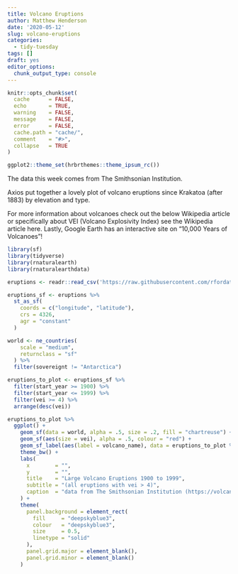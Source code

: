 ```yaml
---
title: Volcano Eruptions
author: Matthew Henderson
date: '2020-05-12'
slug: volcano-eruptions
categories:
  - tidy-tuesday
tags: []
draft: yes
editor_options: 
  chunk_output_type: console
---
```


```r
knitr::opts_chunk$set(
  cache      = FALSE,
  echo       = TRUE,
  warning    = FALSE,
  message    = FALSE,
  error      = FALSE,
  cache.path = "cache/",
  comment    = "#>",
  collapse   = TRUE
)

ggplot2::theme_set(hrbrthemes::theme_ipsum_rc())
```

The data this week comes from The Smithsonian Institution.

Axios put together a lovely plot of volcano eruptions since Krakatoa (after 1883) by elevation and type.

For more information about volcanoes check out the below Wikipedia article or specifically about VEI (Volcano Explosivity Index) see the Wikipedia article here. Lastly, Google Earth has an interactive site on "10,000 Years of Volcanoes"!

```r
library(sf)
library(tidyverse)
library(rnaturalearth)
library(rnaturalearthdata)

eruptions <- readr::read_csv('https://raw.githubusercontent.com/rfordatascience/tidytuesday/master/data/2020/2020-05-12/eruptions.csv')

eruptions_sf <- eruptions %>%
  st_as_sf(
    coords = c("longitude", "latitude"), 
    crs = 4326,
    agr = "constant"
  )

world <- ne_countries(
    scale = "medium",
    returnclass = "sf"
  ) %>%
  filter(sovereignt != "Antarctica")

eruptions_to_plot <- eruptions_sf %>%
  filter(start_year >= 1900) %>%
  filter(start_year <= 1999) %>%
  filter(vei >= 4) %>%
  arrange(desc(vei))

eruptions_to_plot %>%
  ggplot() +
    geom_sf(data = world, alpha = .5, size = .2, fill = "chartreuse") +
    geom_sf(aes(size = vei), alpha = .5, colour = "red") +
    geom_sf_label(aes(label = volcano_name), data = eruptions_to_plot %>% head(n = 10), nudge_y = 5) +
    theme_bw() +
    labs(
      x        = "",
      y        = "",
      title    = "Large Volcano Eruptions 1900 to 1999",
      subtitle = "(all eruptions with vei > 4)",
      caption  = "data from The Smithsonian Institution (https://volcano.si.edu/)"
    ) +
    theme(
      panel.background = element_rect(
        fill     = "deepskyblue3",
        colour   = "deepskyblue3",
        size     = 0.5,
        linetype = "solid"
      ),
      panel.grid.major = element_blank(),
      panel.grid.minor = element_blank()
    )
```
